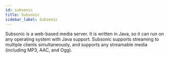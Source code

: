 ```yaml
---
id: subsonic
title: Subsonic
sidebar_label: Subsonic
---
```


Subsonic is a web-based media server. It is written in Java, so it can run on any operating system with Java support. Subsonic supports streaming to multiple clients simultaneously, and supports any streamable media (including MP3, AAC, and Ogg).


<MissingDocs />